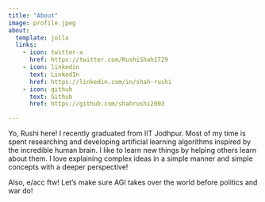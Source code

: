 ```yaml
---
title: "About"
image: profile.jpeg
about:
  template: jolla
  links:
    - icon: twitter-x
      href: https://twitter.com/RushiShah1729
    - icon: linkedin
      text: LinkedIn
      href: https://linkedin.com/in/shah-rushi
    - icon: github
      text: Github
      href: https://github.com/shahrushi2003

---
```


Yo, Rushi here! I recently graduated from IIT Jodhpur. Most of my time is spent researching and developing artificial learning algorithms inspired by the incredible human brain. I like to learn new things by helping others learn about them. I love explaining complex ideas in a simple manner and simple concepts with a deeper perspective! 

Also, e/acc ftw! Let’s make sure AGI takes over the world before politics and war do!